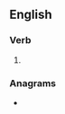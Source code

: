 ==English==

===Verb===
{{head|en|present participle}}

# {{present participle of|lube|lang=en|nocat=1}}

===Anagrams===
* {{anagrams|en|bluing}}